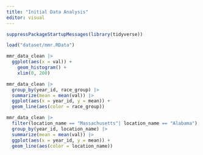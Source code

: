 ```yaml
---
title: "Initial Data Analysis"
editor: visual
---
```


```r
suppressPackageStartupMessages(library(tidyverse))

load("dataset/mmr.RData")

mmr_data_clean |> 
  ggplot(aes(x = val)) + 
    geom_histogram() + 
    xlim(0, 200)

```

```r
mmr_data_clean |>
  group_by(year_id, race_group) |>
  summarize(mean = mean(val)) |>
  ggplot(aes(x = year_id, y = mean)) +
  geom_line(aes(color = race_group))


```



```r
mmr_data_clean |>
  filter(location_name == "Massachusetts"| location_name == "Alabama") |> 
  group_by(year_id, location_name) |>
  summarize(mean = mean(val)) |>
  ggplot(aes(x = year_id, y = mean)) +
  geom_line(aes(color = location_name))


```